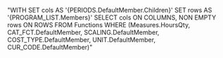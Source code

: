 "WITH SET cols AS '{PERIODS.DefaultMember.Children}'
          SET rows AS '{PROGRAM_LIST.Members}'
SELECT cols ON COLUMNS,
             NON EMPTY rows ON ROWS
FROM Functions
WHERE (Measures.HoursQty, CAT_FCT.DefaultMember, SCALING.DefaultMember, COST_TYPE.DefaultMember, UNIT.DefaultMember, CUR_CODE.DefaultMember)"
